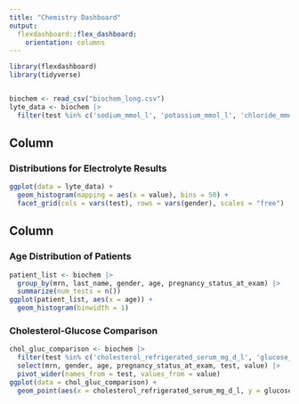 ```yaml
---
title: "Chemistry Dashboard"
output: 
  flexdashboard::flex_dashboard:
    orientation: columns
---
```


```r
library(flexdashboard)
library(tidyverse)


biochem <- read_csv("biochem_long.csv")
lyte_data <- biochem |> 
  filter(test %in% c('sodium_mmol_l', 'potassium_mmol_l', 'chloride_mmol_l', 'bicarbonate_mmol_l'))
```

Column {data-width=650}
-----------------------------------------------------------------------

### Distributions for Electrolyte Results

```r
ggplot(data = lyte_data) +
  geom_histogram(mapping = aes(x = value), bins = 50) +
  facet_grid(cols = vars(test), rows = vars(gender), scales = "free")
```

Column {data-width=350}
-----------------------------------------------------------------------

### Age Distribution of Patients

```r
patient_list <- biochem |> 
  group_by(mrn, last_name, gender, age, pregnancy_status_at_exam) |> 
  summarize(num_tests = n())
ggplot(patient_list, aes(x = age)) + 
  geom_histogram(binwidth = 1)
```

### Cholesterol-Glucose Comparison

```r
chol_gluc_comparison <- biochem |> 
  filter(test %in% c('cholesterol_refrigerated_serum_mg_d_l', 'glucose_refrigerated_serum_mg_d_l')) |> 
  select(mrn, gender, age, pregnancy_status_at_exam, test, value) |> 
  pivot_wider(names_from = test, values_from = value)
ggplot(data = chol_gluc_comparison) +
  geom_point(aes(x = cholesterol_refrigerated_serum_mg_d_l, y = glucose_refrigerated_serum_mg_d_l))
```

